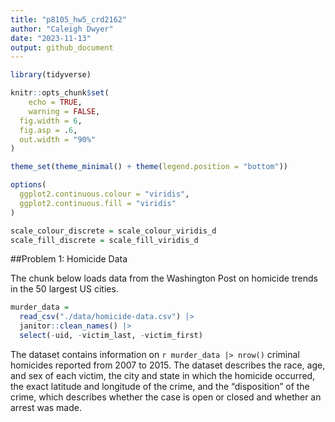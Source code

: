```yaml
---
title: "p8105_hw5_crd2162"
author: "Caleigh Dwyer"
date: "2023-11-13"
output: github_document
---
```



```r
library(tidyverse)

knitr::opts_chunk$set(
	echo = TRUE,
	warning = FALSE,
  fig.width = 6,
  fig.asp = .6,
  out.width = "90%"
)

theme_set(theme_minimal() + theme(legend.position = "bottom"))

options(
  ggplot2.continuous.colour = "viridis",
  ggplot2.continuous.fill = "viridis"
)

scale_colour_discrete = scale_colour_viridis_d
scale_fill_discrete = scale_fill_viridis_d
```

##Problem 1: Homicide Data

The chunk below loads data from the Washington Post on homicide trends in the 50 largest US cities. 

```r
murder_data =
  read_csv("./data/homicide-data.csv") |> 
  janitor::clean_names() |> 
  select(-uid, -victim_last, -victim_first)
```

The dataset contains information on `r murder_data |> nrow()` criminal homicides reported from 2007 to 2015. The dataset describes the race, age, and sex of each victim, the city and state in which the homicide occurred, the exact latitude and longitude of the crime, and the "disposition" of the crime, which describes whether the case is open or closed and whether an arrest was made.

